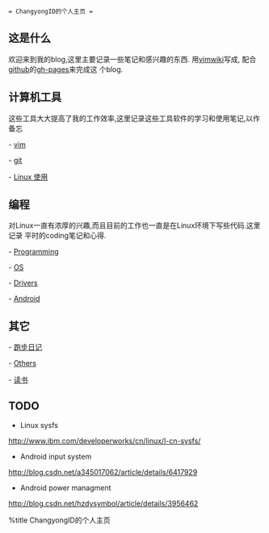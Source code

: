 
 = ChangyongID的个人主页 =

== 这是什么 ==

欢迎来到我的blog,这里主要记录一些笔记和感兴趣的东西.
用[http://code.google.com/p/vimwiki/ vimwiki]写成,
配合[http://github.com/ github]的[http://pages.github.com/ gh-pages]来完成这
个blog.

== 计算机工具 ==

这些工具大大提高了我的工作效率,这里记录这些工具软件的学习和使用笔记,以作备忘

- [[vim]]

- [[git]]

- [[Linux 使用]]

== 编程 ==

对Linux一直有浓厚的兴趣,而且目前的工作也一直是在Linux环境下写些代码.这里记录
平时的coding笔记和心得.

- [[Programming]]

- [[OS]]

- [[Drivers]]

- [[Android]]

== 其它 ==

- [[diary/diary|跑步日记]]

- [[Others]]

- [[读书]]

== TODO ==

* Linux sysfs

http://www.ibm.com/developerworks/cn/linux/l-cn-sysfs/

* Android input system

http://blog.csdn.net/a345017062/article/details/6417929

* Android power managment

http://blog.csdn.net/hzdysymbol/article/details/3956462

%title ChangyongID的个人主页
